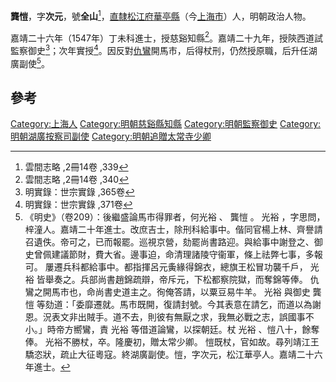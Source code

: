 '''龔愷'''，字'''次元'''，號'''全山'''<ref>雲間志略 ,2冊14卷 ,339</ref>，[[南直隸|直隸]][[松江府|松江府]][[華亭縣|華亭縣]]（今[[上海市|上海市]]）人，明朝政治人物。

嘉靖二十六年（1547年）丁未科進士，授慈谿知縣<ref>雲間志略 ,2冊14卷 ,340</ref>。嘉靖二十九年，授陝西道試監察御史<ref>明實錄：世宗實錄 ,365卷</ref>；次年實授<ref>明實錄：世宗實錄 ,371卷</ref>。因反對[[仇鸞|仇鸞]]開馬市，后得杖刑，仍然授原職，后升任湖廣副使<ref>《明史》（卷209）：後繼盛論馬市得罪者，何光裕 、 龔愷 。 光裕 ，字思問，梓潼人。嘉靖二十年進士。改庶吉士，除刑科給事中。偕同官楊上林、齊譽請召遺佚。帝可之，已而報罷。巡視京營，劾罷尚書路迎。與給事中謝登之、御史曾佩建議節財，費大省。邊事迫，命清理諸陵守衞軍，條上祛弊七事，多報可。 屢遷兵科都給事中。都指揮呂元夤緣得錦衣，總旗王松冒功襲千戶， 光裕 皆舉奏之。兵部尚書趙錦疏辯，帝斥元，下松都察院獄，而奪錦等俸。 仇鸞之開馬市也，命尚書史道主之。徇俺答請，以粟豆易牛羊。 光裕 與御史 龔愷 等劾道：「委靡遷就。馬市既開，復請封號。今其表意在請乞，而道以為謝恩。況表文非出賊手。道不去，則彼有無厭之求，我無必戰之志，誤國事不小。」時帝方嚮鸞，責 光裕 等借道論鸞，以探朝廷。杖 光裕 、愷八十，餘奪俸。 光裕不勝杖，卒。隆慶初，贈太常少卿。 愷既杖，官如故。尋列靖江王驕恣狀，疏止大征粵寇。終湖廣副使。愷，字次元，松江華亭人。嘉靖二十六年進士。</ref>。

==參考==
{{reflist}}

{{嘉靖二十六年丁未科殿試金榜}}

{{Authority control}}

{{DEFAULTSORT:Gong龔}}
[[Category:上海人|Category:上海人]]
[[Category:明朝慈谿縣知縣|Category:明朝慈谿縣知縣]]
[[Category:明朝監察御史|Category:明朝監察御史]]
[[Category:明朝湖廣按察司副使|Category:明朝湖廣按察司副使]]
[[Category:明朝追贈太常寺少卿|Category:明朝追贈太常寺少卿]]


{{明朝人物小作品}}